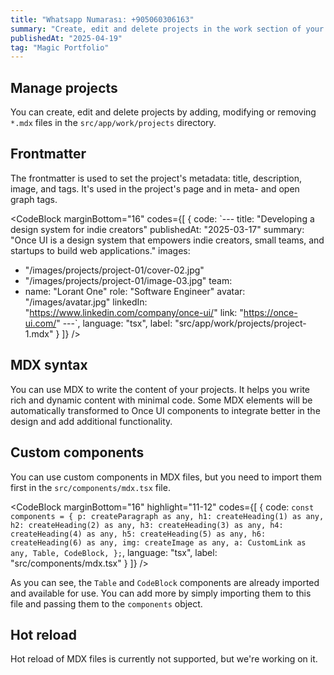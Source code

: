 ```yaml
---
title: "Whatsapp Numarası: +905060306163"
summary: "Create, edit and delete projects in the work section of your Magic Portfolio."
publishedAt: "2025-04-19"
tag: "Magic Portfolio"
---
```


## Manage projects

You can create, edit and delete projects by adding, modifying or removing `*.mdx` files in the `src/app/work/projects` directory.

## Frontmatter

The frontmatter is used to set the project's metadata: title, description, image, and tags. It's used in the project's page and in meta- and open graph tags.

<CodeBlock
    marginBottom="16"
    codes={[
      {
        code:
`---
title: "Developing a design system for indie creators"
publishedAt: "2025-03-17"
summary: "Once UI is a design system that empowers indie creators, small teams, and startups to build web applications."
images:
  - "/images/projects/project-01/cover-02.jpg"
  - "/images/projects/project-01/image-03.jpg"
team:
  - name: "Lorant One"
    role: "Software Engineer"
    avatar: "/images/avatar.jpg"
    linkedIn: "https://www.linkedin.com/company/once-ui/"
link: "https://once-ui.com/"
---`,
        language: "tsx",
        label: "src/app/work/projects/project-1.mdx"
      }
    ]}
/>

## MDX syntax

You can use MDX to write the content of your projects. It helps you write rich and dynamic content with minimal code. Some MDX elements will be automatically transformed to Once UI components to integrate better in the design and add additional functionality.

## Custom components

You can use custom components in MDX files, but you need to import them first in the `src/components/mdx.tsx` file.

<CodeBlock
    marginBottom="16"
    highlight="11-12"
    codes={[
      {
        code:
`const components = {
    p: createParagraph as any,
    h1: createHeading(1) as any,
    h2: createHeading(2) as any,
    h3: createHeading(3) as any,
    h4: createHeading(4) as any,
    h5: createHeading(5) as any,
    h6: createHeading(6) as any,
    img: createImage as any,
    a: CustomLink as any,
    Table,
    CodeBlock,
};`,
        language: "tsx",
        label: "src/components/mdx.tsx"
      }
    ]}
/>

As you can see, the `Table` and `CodeBlock` components are already imported and available for use. You can add more by simply importing them to this file and passing them to the `components` object.

## Hot reload

Hot reload of MDX files is currently not supported, but we're working on it.